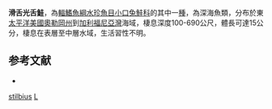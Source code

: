 {{Speciesbox 
| status = NE
| status_system = IUCN3.1
| taxon = Leuroglossus stilbius
| authority =  [[Gilbert|Gilbert]], 1890
| synonyms = *''Bathylagus stilbius'', Gilbert, 1890
*''Bathylagus stilbius stilbius'', Gilbert, 1890
}}

'''滑舌光舌鮭'''，為[[輻鰭魚綱|輻鰭魚綱]][[水珍魚目|水珍魚目]][[小口兔鮭科|小口兔鮭科]]的其中一[[種|種]]，為深海魚類，分布於東[[太平洋|太平洋]][[美國|美國]][[奧勒岡州|奧勒岡州]]到[[加利福尼亞灣|加利福尼亞灣]]海域，棲息深度100-690公尺，體長可達15公分，棲息在表層至中層水域，生活習性不明。

==参考文献==
*{{FishBase_species|genus=Leuroglossus|species=stilbius|year=2015|month=8}}

{{Taxonbar|from=Q2123898}}

[[Category:光舌鮭屬|stilbius]]
[[Category:1890年描述的鱼类|L]]